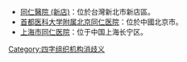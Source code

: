 * [[同仁醫院_(新店)|同仁醫院 (新店)]]：位於台灣新北市新店區。
* [[首都医科大学附属北京同仁医院|首都医科大学附属北京同仁医院]]：位於中國北京市。
* [[上海市同仁医院|上海市同仁医院]]：位于中国上海长宁区。
{{disambiguation}}
[[Category:四字组织机构消歧义|Category:四字组织机构消歧义]]